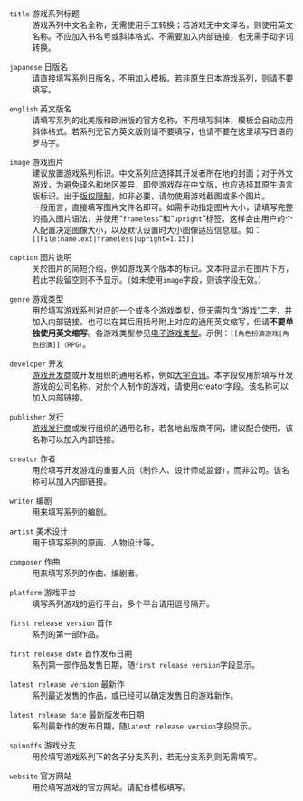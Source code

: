 ; <code>title</code> 游戏系列标题
: 游戏系列中文名全称，无需使用手工转换；若游戏无中文译名，则使用英文名称。不应加入书名号或斜体格式、不需要加入内部链接，也无需手动字词转换。

; <code>japanese</code> 日版名
: 请直接填写系列日版名，不用加入{{tlx|lang|ja}}模板。若非原生日本游戏系列，则请不要填写。

; <code>english</code> 英文版名
: 请填写系列的北美版和欧洲版的官方名称，不用填写斜体，模板会自动应用斜体格式。若系列无官方英文版则请不要填写，也请不要在这里填写日语的罗马字。

; <code>image</code> 游戏图片
: 建议放置游戏系列标识。中文系列应选择其开发者所在地的封面；对于外文游戏，为避免译名和地区差异，即使游戏存在中文版，也应选择其原生语言版标识。出于[[WP:FUC#3|版权限制]]，如非必要，请勿使用游戏截图或多个图片。
: 一般而言，直接填写图片文件名即可。如需手动指定图片大小，请填写完整的插入图片语法，并使用“<code>frameless</code>”和“<code>upright</code>”标签。这样会由用户的个人配置决定图像大小，以及默认设置时大小图像适应信息框。如：<code><nowiki>[[File:name.ext|frameless|upright=1.15]]</nowiki></code>

; <code>caption</code> 图片说明
: 关於图片的简短介绍，例如游戏某个版本的标识。文本将显示在图片下方，若此字段留空则不予显示。（如未使用<code>image</code>字段，则该字段无效。）

; <code>genre</code> 游戏类型
: 用於填写游戏系列对应的一个或多个游戏类型，但无需包含“游戏”二字，并加入内部链接。也可以在其后用括号附上对应的通用英文缩写，但请'''不要单独使用英文缩写'''。各游戏类型参见[[电子游戏类型]]。示例：<code><nowiki>[[角色扮演游戏|角色扮演]]（RPG）</nowiki></code>。

; <code>developer</code> 开发
: [[游戏开发商]]或开发组织的通用名称，例如[[大宇资讯]]。本字段仅用於填写开发游戏的公司名称，对於个人制作的游戏，请使用creator字段。该名称可以加入内部链接。

; <code>publisher</code> 发行
: [[游戏发行商]]或发行组织的通用名称，若各地出版商不同，建议配合使用{{tl|vgrelease}}。该名称可以加入内部链接。

; <code>creator</code> 作者
: 用於填写开发游戏的重要人员（制作人、设计师或监督），而非公司。该名称可以加入内部链接。

; <code>writer</code> 编剧
: 用来填写系列的编剧。

; <code>artist</code> 美术设计
: 用于填写系列的原画、人物设计等。

; <code>composer</code> 作曲
: 用来填写系列的作曲、编剧者。

; <code>platform</code> 游戏平台
: 填写系列游戏的运行平台，多个平台请用逗号隔开。

; <code>first release version</code> 首作
: 系列的第一部作品。

; <code>first release date</code> 首作发布日期
: 系列第一部作品发售日期，随<code>first release version</code>字段显示。

; <code>latest release version</code> 最新作
: 系列最近发售的作品，或已经可以确定发售日的游戏新作。

; <code>latest release date</code> 最新版发布日期
: 系列最新作的发布日期，随<code>latest release version</code>字段显示。

; <code>spinoffs</code> 游戏分支
: 用於填写游戏系列下的各子分支系列，若无分支系列则无需填写。

; <code>website</code> 官方网站
: 用於填写游戏的官方网站。请配合{{tlx|URL}}模板填写。
